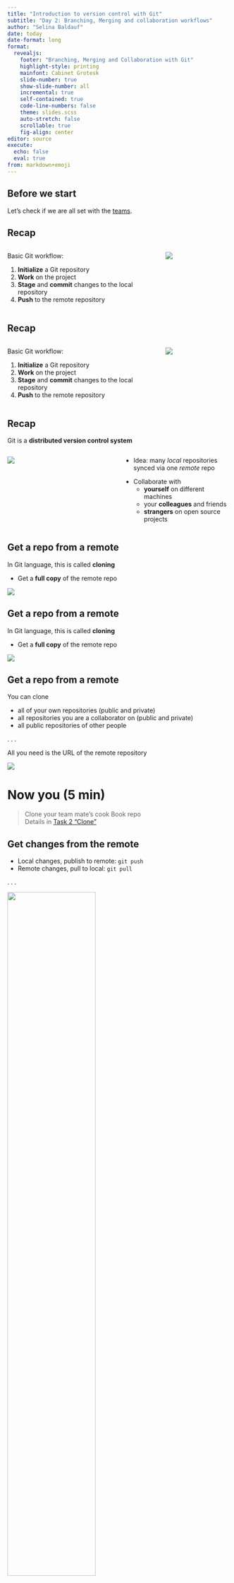 ```yaml
---
title: "Introduction to version control with Git"
subtitle: "Day 2: Branching, Merging and collaboration workflows"
author: "Selina Baldauf"
date: today
date-format: long
format: 
  revealjs:
    footer: "Branching, Merging and Collaboration with Git"
    highlight-style: printing
    mainfont: Cabinet Grotesk
    slide-number: true
    show-slide-number: all
    incremental: true
    self-contained: true
    code-line-numbers: false
    theme: slides.scss
    auto-stretch: false
    scrollable: true
    fig-align: center
editor: source
execute: 
  echo: false
  eval: true
from: markdown+emoji
---
```


## Before we start

Let's check if we are all set with the [teams](https://docs.google.com/spreadsheets/d/1tNwDnfKM84gI-Xd5myr4gbRRJeRGBvAuAr4YjOy-M-o/edit#gid=0).

## Recap

:::{.columns}

:::{.column width="70%"}

Basic Git workflow:

:::{.nonincremental}

1. **Initialize** a Git repository
2. **Work** on the project
3. **Stage** and **commit** changes to the local repository
4. **Push** to the remote repository

:::

:::

:::{.column width="30%"}

![](img/day2/local_to_remote.png){fig-align="center"}

:::

:::


## Recap

:::{.columns}

:::{.column width="70%"}

Basic Git workflow:

:::{.nonincremental}

1. **Initialize** a Git repository
2. **Work** on the project
3. **Stage** and **commit** changes to the local repository
4. **Push** to the remote repository

:::

:::

:::{.column width="30%"}

![](img/day2/both_directions_with_question.png){fig-align="center"}

:::

:::

## Recap

Git is a **distributed version control system**

:::{.columns}

:::{.column width="50%"}

![](img/day1/distributed.png)

:::

:::{.column width="50%"}

::: {.nonincremental}

- Idea: many *local* repositories synced via one *remote* repo

:::

::: {.nonincremental}
- Collaborate with
  - **yourself** on different machines
  - your **colleagues** and friends
  - **strangers** on open source projects

:::

:::

:::

## Get a repo from a remote

In Git language, this is called **cloning**

:::{.nonincremental}
  - Get a **full copy** of the remote repo
:::

![](img/day2/git_clone_concept_only_remote.png)

## Get a repo from a remote

In Git language, this is called **cloning**

:::{.nonincremental}
  - Get a **full copy** of the remote repo
:::

![](img/day2/git_clone_concept_both.png)

## Get a repo from a remote

You can clone

- all of your own repositories (public and private)
- all repositories you are a collaborator on (public and private)
- all public repositories of other people

. . .

All you need is the URL of the remote repository

::: {.fragment}

![](img/day2/github_get_repo_url.png)

:::

# Now you (5 min) {.task-slide}

> Clone your team mate's cook Book repo<br>
> Details in [Task 2 "Clone"](https://selinazitrone.github.io/get-started-with-git/sessions/02_git_collaboration.html#tasks)

## Get changes from the remote

::: {.nonincremental}

- Local changes, publish to remote: `git push`
- Remote changes, pull to local: `git pull`

:::

. . .

![](img/day2/git_pull_concept.png){width=63% fig-align="center"}

## A simple collaboration workflow

<br>

![](img/day2/collab_simple.png)

::: {.nonincremental}

- One remote repo on GitHub, multiple local repos (Bob and me)

:::

- Idea: Everyone works on the same branch
  - **Pull before** you start **working**
  - **Push after** you finished **working**
  
## A simple collaboration workflow

<br>

![](img/day2/collab_simple.png)

This works well if

- Repo is not updated often
- You don't work on the same files simultaneously
- No need to discuss changes before they are integrated
- You collaborate with yourself

## Let's give it a try

. . .

::: {.nonincremental}

- Make sure you are in the repository of your team mate
- Open a recipe in the cook book of your team mate
  - **Repository -> Show in Explorer**
- Change something in there
- Commit the change and push it

:::

. . .

::: {.nonincremental}

Get the changes of your team mate from the remote.

- Switch to your own cook book repository
- Pull the changes (Same button as the push button)
- Have a look at the commit history to see what changed

:::

## A simple collaboration workflow

<br>

![](img/day2/collab_simple.png)

This workflow starts to be problematic when

- People push often/forget to pull regularly
  - Potential conflicts on main
- You just want to experiment
  - Everything goes directly to main
  


## A branching-merging workflow

<br>

![](img/day2/collab_branching_merging.png)

- One remote repo on GitHub, multiple local repos
- Idea: Everyone works on the their **separate branch**
  - **Merge** branch with the main when work is done
- **Pull before** and **push after** working

## A branching-merging workflow

<br>

![](img/day2/collab_branching_merging.png)

**Advantages** of this approach

- Guarantee that main always works
- Potential conflicts don't have to be solved on main
- You can experiment without messing up the main

## Working on a separate branch

The steps to create and work on a separate branch are easy:

![](img/day2/create_branch_stew.png)

- Create a local branch and switch to it
- Work on the branch like you are used to
  - Make changes, **stage** and **commit**

## Merging changes from a branch

To bring changes to the main branch you need to **merge** them.

![](img/day2/merge_branch_stew_ff.png)

Git merge brings the commits from the branch to main

## Merging changes from a branch

To bring changes to the main branch you need to **merge** them.

![](img/day2/merge_branch_stew_merge_commit.png)

If there was a commit in main, a *merge commit* is introduced.

## Merging changes from a branch

To bring changes to the main branch you need to **merge** them.

![](img/day2/merge_branch_stew_merge_commit.png)

If there was a commit in main, a *merge commit* is introduced.

# Now you (10 min) {.task-slide}
> [Create a branch and merge it in your team mate's cook book](https://selinazitrone.github.io/get-started-with-git/sessions/02_git_collaboration.html#tasks)<br>
> Complete task 2 "Branch and merge"

## A branching-merging workflow with GitHub

![](img/day2/collab_branching_pre_pr.png)

- One remote repo on GitHub, multiple local repos
- Idea: Everyone works on the their separate branch
  - ~~**Merge** branch with the main when work is done~~

## A branching-merging workflow with GitHub

![](img/day2/collab_branching_pr.png)

::: {.nonincremental}

- One remote repo on GitHub, multiple local repos
- Idea: Everyone works on the their separate branch
  - ~~**Merge** branch with the main when work is done~~
  - **Create a pull request** on GitHub to ask for a merge

:::

- **Pull before** and **push after** working

## A branching-merging workflow with GitHub

A pull request is basically asking your collaborators:

> What do you think of my changes? Can we integrate them in main or do we still need to change something?

. . .

GitHub has nice features for pull requests, e.g.:

- **Provide context and explanations** for your changes
- Collaborators can easily **compare versions**
- Collaborators can **discuss and comment** on your changes

. . .

A pull request is merged on GitHub when **everyone agreed on the code**.

# Now you (10 min) {.task-slide}
> [Create a pull request on your team mate's repo](https://selinazitrone.github.io/get-started-with-git/sessions/02_git_collaboration.html#tasks)<br>
> Complete task 3 "Pull requests"

# Some good practice tips {.inverse}

## Git

- Commit often (small changes that can be described in one commit message)
- Write good commit messages (it becomes a habit)
- Push (at least) daily (backup!)
- Use `.gitignore`
- Don't commit secrets ;)

## Publishing

Some essentials that will improve your published repository:

- Add a good README.md file
  - Tell people what your project is about and how to use it
  - Check out the [GitHub documentation](https://docs.github.com/en/get-started/writing-on-github/getting-started-with-writing-and-formatting-on-github/basic-writing-and-formatting-syntax) for formatting options
- Add a LICENSE file
  - Tell others how to use your code
- Add a DOI to your repository (e.g. via [Zenodo](https://emilio-berti.GitHub.io/idiv-git-introduction/21-GitHub_zenodo/index.html))

. . . 

If you are interested, browse some nice GitHub repositories for inspiration (e.g.
[Computational notebooks guide](https://github.com/FellowsFreiesWissen/computational_notebooks))

## What now?

- Git can seem complicated at first, but you will get used to it
- Make it a habit to use Git, start with your own projects
- Improve your workflow step by step
- Practice makes perfect

Check out the [resources page](https://selinazitrone.github.io/get-started-with-git/resources.html) and the different How-tos for more info and practice.

# Thanks for your attention

> Questions?
